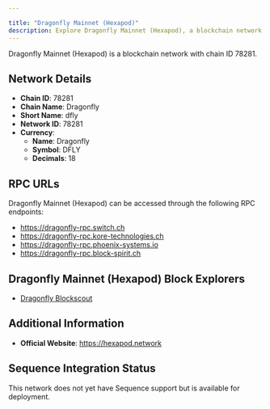```yaml
---

title: "Dragonfly Mainnet (Hexapod)"
description: Explore Dragonfly Mainnet (Hexapod), a blockchain network with chain ID 78281. Learn about its native currency, Dragonfly, and how to interact with the network.
---
```




Dragonfly Mainnet (Hexapod) is a blockchain network with chain ID 78281.

## Network Details

- **Chain ID**: 78281
- **Chain Name**: Dragonfly
- **Short Name**: dfly
- **Network ID**: 78281
- **Currency**: 
  - **Name**: Dragonfly
  - **Symbol**: DFLY
  - **Decimals**: 18

## RPC URLs

Dragonfly Mainnet (Hexapod) can be accessed through the following RPC endpoints:

- https://dragonfly-rpc.switch.ch
- https://dragonfly-rpc.kore-technologies.ch
- https://dragonfly-rpc.phoenix-systems.io
- https://dragonfly-rpc.block-spirit.ch

## Dragonfly Mainnet (Hexapod) Block Explorers

- [Dragonfly Blockscout](https://blockscout.dragonfly.hexapod.network)

## Additional Information

- **Official Website**: https://hexapod.network

## Sequence Integration Status

This network does not yet have Sequence support but is available for deployment.
